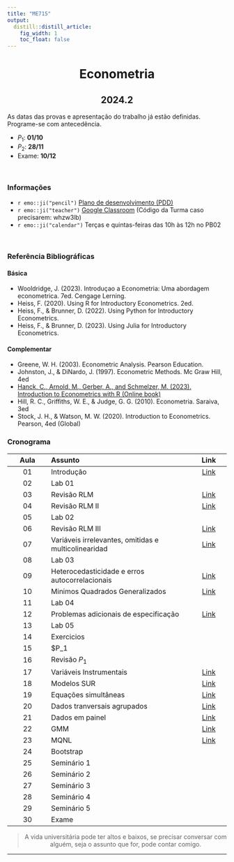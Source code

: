 ```yaml
---
title: "ME715"
output:
  distill::distill_article: 
    fig_width: 1
    toc_float: false  
---
```


<center>

# Econometria

## 2024.2


</center>



As datas das provas e apresentação do trabalho já estão definidas. Programe-se com antecedência. 

- $P_1$: **01/10**
- $P_2$: **28/11**  
- Exame: **10/12**  



</br>

### Informações 


- `r emo::ji("pencil")` [Plano de desenvolvimento (PDD)](https://github.com/ctruciosm/ME715-unicamp/blob/master/ME715A_Ementa_2024S2.pdf) 
- `r emo::ji("teacher")` [Google Classroom](https://classroom.google.com/c/NzAxMjU1MDYyNzUy?cjc=whzw3lb)  (Código da Turma caso precisarem: whzw3lb)
- `r emo::ji("calendar")` Terças e quintas-feiras das 10h às 12h no PB02

</br>

### Referência Bibliográficas


#### Básica

- Wooldridge, J. (2023). Introduçao a Econometria: Uma abordagem econometrica. 7ed. Cengage Lerning.
- Heiss, F. (2020). Using R for Introductory Econometrics. 2ed.
- Heiss, F., \& Brunner, D. (2022). Using Python for Introductory Econometrics.
- Heiss, F., \& Brunner, D. (2023). Using Julia for Introductory Econometrics.

#### Complementar

- Greene, W. H. (2003). Econometric Analysis. Pearson Education.
- Johnston, J., & DiNardo, J. (1997). Econometric Methods. Mc Graw Hill, 4ed
- [Hanck, C., Arnold, M., Gerber, A., and Schmelzer, M. (2023). Introduction to Econometrics with R (Online book)](https://www.econometrics-with-r.org/)
-  Hill, R. C., Griffiths, W. E., & Judge, G. G. (2010). Econometria. Saraiva, 3ed
-  Stock, J. H., & Watson, M. W. (2020). Introduction to Econometrics. Pearson, 4ed (Global)


### **Cronograma**


| Aula  | Assunto                | Link |
|:-----:|:-----------------------|:----:|
| 01     | Introdução  | [Link](https://ctruciosm.github.io/ME715-unicamp/ME715_Aula01.html#/title-slide) |
| 02     | Lab 01 |     |
| 03     | Revisão RLM  | [Link](https://ctruciosm.github.io/ME715-unicamp/ME715_Aula02.html#/title-slide)
| 04     | Revisão RLM II  | [Link](https://ctruciosm.github.io/ME715-unicamp/ME715_Aula03.html#/title-slide)|    
| 05     | Lab 02 |     |
| 06     | Revisão RLM III  | [Link](https://ctruciosm.github.io/ME715-unicamp/ME715_Aula04.html#/title-slide)
| 07     | Variáveis irrelevantes, omitidas e multicolinearidad | [Link](https://ctruciosm.github.io/ME715-unicamp/ME715_Aula05.html#/title-slide)
| 08     | Lab 03 |     |
| 09     | Heterocedasticidade e erros autocorrelacionais | [Link](https://ctruciosm.github.io/ME715-unicamp/ME715_Aula06.html#/title-slide)
| 10     | Minimos Quadrados Generalizados | [Link](https://ctruciosm.github.io/ME715-unicamp/ME715_Aula07.html#/title-slide)
| 11     | Lab 04 |     |
| 12     | Problemas adicionais de especificação | [Link](https://ctruciosm.github.io/ME715-unicamp/ME715_Aula08.html#/title-slide)
| 13     | Lab 05 |     |
| 14     | Exercicios |     |
| 15     | $P_1  |
| 16     | Revisão $P_1$ |
| 17     | Variáveis Instrumentais | [Link](https://ctruciosm.github.io/ME715-unicamp/ME715_Aula09.html#/title-slide)
| 18     | Modelos SUR | [Link](https://ctruciosm.github.io/ME715-unicamp/ME715_Aula10.html#/title-slide)
| 19     | Equações simultâneas | [Link](https://ctruciosm.github.io/ME715-unicamp/ME715_Aula11.html#/title-slide)
| 20     | Dados tranversais agrupados |  [Link](https://ctruciosm.github.io/ME715-unicamp/ME715_Aula12.html#/title-slide)
| 21     | Dados em painel | [Link](https://ctruciosm.github.io/ME715-unicamp/ME715_Aula13_JD.html#/title-slide)
| 22     | GMM  | [Link](https://ctruciosm.github.io/ME715-unicamp/ME715_GMM.html#/title-slide)
| 23     | MQNL | [Link](https://ctruciosm.github.io/ME715-unicamp/ME715_MQNL.html#/title-slide)
| 24     | Bootstrap | | [Link](https://ctruciosm.github.io/ME715-unicamp/ME715_Bootstrap.html#/title-slide)
| 25     | Seminário 1| 
| 26     | Seminário 2  | 
| 27     | Seminário 3  | 
| 28     | Seminário 4  | 
| 29     | Seminário 5  | 
| 30     | Exame




<center>

> A vida universitária pode ter altos e baixos, se precisar conversar com alguém, seja o assunto que for, pode contar comigo. 

</center>


---- 